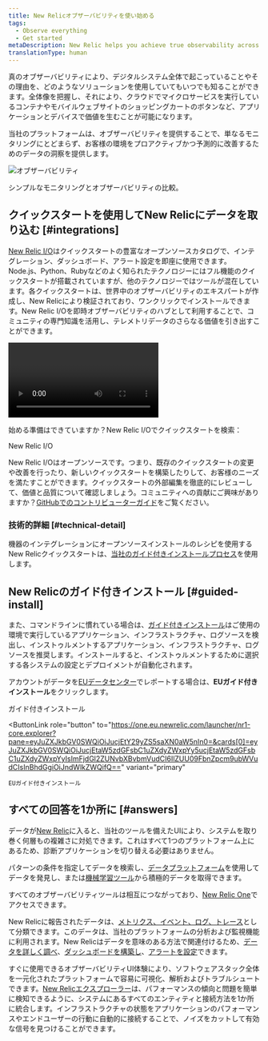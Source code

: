 ```yaml
---
title: New Relicオブザーバビリティを使い始める
tags:
  - Observe everything
  - Get started
metaDescription: New Relic helps you achieve true observability across your digital estate. See all the possibilities.
translationType: human
---
```


真のオブザーバビリティにより、デジタルシステム全体で起こっていることやその理由を、どのようなソリューションを使用していてもいつでも知ることができます。全体像を把握し、それにより、クラウドでマイクロサービスを実行しているコンテナやモバイルウェブサイトのショッピングカートのボタンなど、アプリケーションとデバイスで価値を生むことが可能になります。

当社のプラットフォームは、オブザーバビリティを提供することで、単なるモニタリングにとどまらず、お客様の環境をプロアクティブかつ予測的に改善するためのデータの洞察を提供します。

![オブザーバビリティ](./images/observability-2.png "オブザーバビリティ")

<figcaption>
  シンプルなモニタリングとオブザーバビリティの比較。
</figcaption>

## クイックスタートを使用してNew Relicにデータを取り込む [#integrations]

[New Relic I/O](https://developer.newrelic.com/instant-observability/)はクイックスタートの豊富なオープンソースカタログで、インテグレーション、ダッシュボード、アラート設定を即座に使用できます。Node.js、Python、Rubyなどのよく知られたテクノロジーにはフル機能のクイックスタートが搭載されていますが、他のテクノロジーではツールが混在しています。各クイックスタートは、世界中のオブザーバビリティのエキスパートが作成し、New Relicにより検証されており、ワンクリックでインストールできます。New Relic I/Oを即時オブザーバビリティのハブとして利用することで、コミュニティの専門知識を活用し、テレメトリデータのさらなる価値を引き出すことができます。

<Video
  type="wistia"
  id="33kreqnm3p"
/>

始める準備はできていますか？New Relic I/Oでクイックスタートを検索：

<ButtonGroup>
  <ButtonLink
    role="button"
    to="https://newrelic.com/instant-observability/"
    variant="primary"
  >
    New Relic I/O
  </ButtonLink>
</ButtonGroup>

New Relic I/Oはオープンソースです。つまり、既存のクイックスタートの変更や改善を行ったり、新しいクイックスタートを構築したりして、お客様のニーズを満たすことができます。クイックスタートの外部編集を徹底的にレビューして、価値と品質について確認しましょう。コミュニティへの貢献にご興味がありますか？[GitHubでのコントリビューターガイド](https://github.com/newrelic/newrelic-quickstarts/blob/main/CONTRIBUTING.md)をご覧ください。

### 技術的詳細 [#technical-detail]

機器のインテグレーションにオープンソースインストールのレシピを使用するNew Relicクイックスタートは、[当社のガイド付きインストールプロセス](docs/full-stack-observability/observe-everything/get-started/new-relic-guided-install-overview)を使用します。

## New Relicのガイド付きインストール [#guided-install]

また、コマンドラインに慣れている場合は、[ガイド付きインストール](/docs/new-relic-one/use-new-relic-one/cross-product-functions/install-configure/new-relic-guided-install-overview/)はご使用の環境で実行しているアプリケーション、インフラストラクチャ、ログソースを検出し、インストゥルメントするアプリケーション、インフラストラクチャ、ログソースを推奨します。インストールすると、インストゥルメントするために選択する各システムの設定とデプロイメントが自動化されます。

アカウントがデータを[EUデータセンター](/docs/using-new-relic/welcome-new-relic/get-started/our-eu-us-region-data-centers/)でレポートする場合は、**EUガイド付きインストール**をクリックします。

<ButtonGroup>
  <ButtonLink
    role="button"
    to="https://one.newrelic.com/launcher/nr1-core.explorer?pane=eyJuZXJkbGV0SWQiOiJucjEtY29yZS5saXN0aW5nIn0=&cards[0]=eyJuZXJkbGV0SWQiOiJucjEtaW5zdGFsbC1uZXdyZWxpYy5ucjEtaW5zdGFsbC1uZXdyZWxpYyIsImFjdGl2ZUNvbXBvbmVudCI6IlZUU09FbnZpcm9ubWVudCIsInBhdGgiOiJndWlkZWQifQ=="
    variant="primary"
  >
    ガイド付きインストール
  </ButtonLink>

  <ButtonLink
    role="button"
    to="https://one.eu.newrelic.com/launcher/nr1-core.explorer?pane=eyJuZXJkbGV0SWQiOiJucjEtY29yZS5saXN0aW5nIn0=&cards[0]=eyJuZXJkbGV0SWQiOiJucjEtaW5zdGFsbC1uZXdyZWxpYy5ucjEtaW5zdGFsbC1uZXdyZWxpYyIsImFjdGl2ZUNvbXBvbmVudCI6IlZUU09FbnZpcm9ubWVudCIsInBhdGgiOiJndWlkZWQifQ=="
    variant="primary"
  >
    EUガイド付きインストール
  </ButtonLink>
</ButtonGroup>

## すべての回答を1か所に [#answers]

データが[New Relic](/docs/using-new-relic/welcome-new-relic/get-started/introduction-new-relic)に入ると、当社のツールを備えたUIにより、システムを取り巻く何層もの複雑さに対処できます。これはすべて1つのプラットフォーム上にあるため、診断アプリケーションを切り替える必要はありません。

パターンの条件を指定してデータを検索し、[データプラットフォーム](/docs/data-ingest-apis/get-data-new-relic/getting-started/get-started-telemetry-data-platform)を使用してデータを発見し、または[機械学習ツール](/docs/new-relic-one/use-new-relic-one/new-relic-ai/introduction-new-relic-ai)から積極的データを取得できます。

すべてのオブザーバビリティツールは相互につながっており、[New Relic One](/docs/new-relic-one/use-new-relic-one/get-started/introduction-new-relic-one)でアクセスできます。

New Relicに報告されたデータは、[メトリクス、イベント、ログ、トレース](https://newrelic.com/platform/telemetry-data-101/)として分類できます。このデータは、当社のプラットフォームの分析および監視機能に利用されます。New Relicはデータを意味のある方法で関連付けるため、[データを詳しく調べ](/docs/query-your-data/explore-query-data/data-explorer/introduction-data-explorer)、[ダッシュボードを構築し](/docs/dashboards/new-relic-one-dashboards/get-started/introduction-new-relic-one-dashboards)、[アラートを設定](/docs/alerts)できます。

すぐに使用できるオブザーバビリティUI体験により、ソフトウェアスタック全体を一元化されたプラットフォームで容易に可視化、解析およびトラブルシュートできます。[New Relicエクスプローラー](/docs/new-relic-one/use-new-relic-one/core-concepts/entity-explorer-view-performance-across-apps-services-hosts)は、パフォーマンスの傾向と問題を簡単に検知できるように、システムにあるすべてのエンティティと接続方法を1か所に統合します。インフラストラクチャの状態をアプリケーションのパフォーマンスやエンドユーザーの行動に自動的に接続することで、ノイズをカットして有効な信号を見つけることができます。